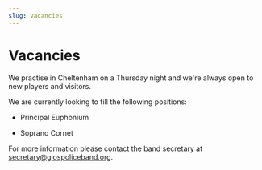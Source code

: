 ```yaml
---
slug: vacancies
---
```



# Vacancies

We practise in Cheltenham on a Thursday night and we're always open to new players and visitors.

We are currently looking to fill the following positions:

* Principal Euphonium

* Soprano Cornet

For more information please contact the band secretary at <a href="mailto: secretary@glospoliceband.org">secretary@glospoliceband.org</a>.
